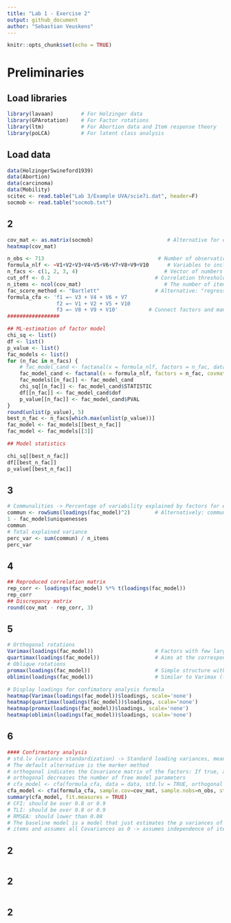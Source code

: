 ```yaml
---
title: "Lab 1 - Exercise 2"
output: github_document
author: "Sebastian Veuskens"
---
```


```r
knitr::opts_chunk$set(echo = TRUE)
```

# Preliminaries 
## Load libraries 

```r
library(lavaan)         # For Holzinger data 
library(GPArotation)    # For Factor rotations 
library(ltm)            # For Abortion data and Item response theory 
library(poLCA)          # For latent class analysis 
```

## Load data 

```r
data(HolzingerSwineford1939)
data(Abortion)
data(carcinoma)
data(Mobility)
scitec <- read.table("Lab 3/Example UVA/scie7i.dat", header=F)
socmob <- read.table("socmob.txt")
```

## 2

```r
cov_mat <- as.matrix(socmob)                        # Alternative for data if only covariance/correlation matrix is given
heatmap(cov_mat)

```

```r
n_obs <- 713                                     # Number of observations, only needed if cov_mat is used instead of data 
formula_nlf <- ~V1+V2+V3+V4+V5+V6+V7+V8+V9+V10      # Variables to include into the analysis (response variables)
n_facs <- c(1, 2, 3, 4)                            # Vector of numbers of factors to be used 
cut_off <- 0.2                                  # Correlation threshold onto which not to include in the factor loadings 
n_items <- ncol(cov_mat)                           # The number of items p included into the analysis 
fac_score_method <- "Bartlett"                  # Alternative: "regression" -> Used method to calculate individual scores 
formula_cfa <- 'f1 =~ V3 + V4 + V6 + V7
                f2 =~ V1 + V2 + V5 + V10
                f3 =~ V8 + V9 + V10'          # Connect factors and manifest variables manually (create your own loadings matrix) 
#################

## ML-estimation of factor model 
chi_sq <- list() 
df <- list() 
p_value <- list() 
fac_models <- list() 
for (n_fac in n_facs) {
    # fac_model_cand <- factanal(x = formula_nlf, factors = n_fac, data = data, scores = fac_score_method)
    fac_model_cand <- factanal(x = formula_nlf, factors = n_fac, covmat = cov_mat, n.obs=n_obs, rotation='none')
    fac_models[[n_fac]] <- fac_model_cand 
    chi_sq[[n_fac]] <- fac_model_cand$STATISTIC
    df[[n_fac]] <- fac_model_cand$dof 
    p_value[[n_fac]] <- fac_model_cand$PVAL
}
round(unlist(p_value), 5)
best_n_fac <- n_facs[which.max(unlist(p_value))]
fac_model <- fac_models[[best_n_fac]]
fac_model <- fac_models[[3]]

## Model statistics 

chi_sq[[best_n_fac]]
df[[best_n_fac]]
p_value[[best_n_fac]]

```

## 3

```r
# Communalities -> Percentage of variability explained by factors for each manifest variable/item/indicator (x_i) 
commun <- rowSums(loadings(fac_model)^2)        # Alternatively: commun <- 1 - fac_model$uniquenesses 
1 - fac_model$uniquenesses 
commun
# Total explained variance 
perc_var <- sum(commun) / n_items 
perc_var
```

## 4

```r
## Reproduced correlation matrix 
rep_corr <- loadings(fac_model) %*% t(loadings(fac_model)) 
rep_corr
## Discrepancy matrix 
round(cov_mat - rep_corr, 3)          
```

## 5

```r
# Orthogonal rotations 
Varimax(loadings(fac_model))                    # Factors with few large and many near zero loadings 
quartimax(loadings(fac_model))                  # Aims at the correspondence between observed and latent factors 
# Oblique rotations 
promax(loadings(fac_model))                     # Simple structure with low correlation between factors 
oblimin(loadings(fac_model))                    # Similar to Varimax (few large and many zero), but oblique rotation 

# Display loadings for confimatory analysis formula 
heatmap(Varimax(loadings(fac_model))$loadings, scale='none')
heatmap(quartimax(loadings(fac_model))$loadings, scale='none')
heatmap(promax(loadings(fac_model))$loadings, scale='none')
heatmap(oblimin(loadings(fac_model))$loadings, scale='none')

```

## 6 

```r
#### Confirmatory analysis 
# std.lv (variance standardization) -> Standard loading variances, means that the variance for all factors is set to one 
# The default alternative is the marker method 
# orthogonal indicates the Covariance matrix of the factors: If true, all factors will be uncorrelated 
# orthogonal decreases the number of free model parameters 
# cfa_model <- cfa(formula_cfa, data = data, std.lv = TRUE, orthogonal = FALSE) 
cfa_model <- cfa(formula_cfa, sample.cov=cov_mat, sample.nobs=n_obs, std.lv = TRUE) 
summary(cfa_model, fit.measures = TRUE)
# CFI: should be over 0.8 or 0.9
# TLI: should be over 0.8 or 0.9
# RMSEA: should lower than 0.08 
# The baseline model is a model that just estimates the p variances of the 
# items and assumes all Covariances as 0 -> assumes independence of items 
```

## 2

```r

```

## 2

```r

```

## 2

```r

```